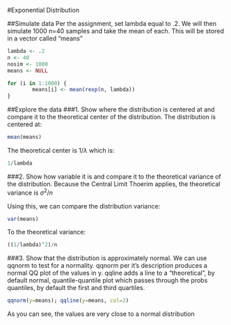#Exponential Distribution

##Simulate data
Per the assignment, set lambda equal to .2.  We will then simulate 1000 n=40 samples and take the mean of each.  This will be stored in a vector called "means"

```r
lambda <- .2
n <- 40
nosim <- 1000
means <- NULL

for (i in 1:1000) {
        means[i] <- mean(rexp(n, lambda))
}
```

##Explore the data
###1. Show where the distribution is centered at and compare it to the theoretical center of the distribution.
The distribution is centered at:
```r
mean(means)
```
The theoretical center is $1/\lambda$ which is:

```r
1/lambda
```

###2. Show how variable it is and compare it to the theoretical variance of the distribution.
Because the Central Limit Thoerim applies, the theoretical variance is $\sigma^2 / n$

Using this, we can compare the distribution variance:
```r
var(means)
```

To the theoretical variance:
```r
((1/lambda)^2)/n
```


###3. Show that the distribution is approximately normal.
We can use qqnorm to test for a normality.  qqnorm per it's description produces a normal QQ plot of the values in y. qqline adds a line to a “theoretical”, by default normal, quantile-quantile plot which passes through the probs quantiles, by default the first and third quartiles.

```r
qqnorm(y=means); qqline(y=means, col=2)
```

As you can see, the values are very close to a normal distribution

